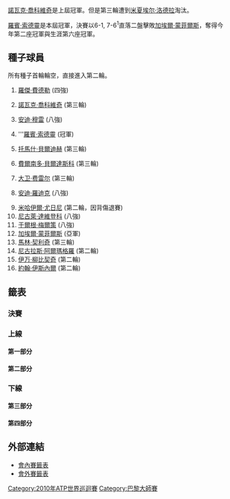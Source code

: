 {{TennisEvents2|2010|巴黎大師賽|
| defchamp = {{flagicon|SRB}} [[諾瓦克·喬科維奇|諾瓦克·喬科維奇]]
| champ = {{flagicon|SWE}} [[羅賓·索德靈|羅賓·索德靈]]
| runner = {{flagicon|FRA}} [[加埃爾·蒙菲爾斯|加埃爾·蒙菲爾斯]]
| score = 6-1, 7-6<sup>1</sup>
}}

{{main|2010年巴黎大師賽}}

[[諾瓦克·喬科維奇|諾瓦克·喬科維奇]]是上屆冠軍。但是第三輪遭到[[米夏埃尔·洛德拉|米夏埃尔·洛德拉]]淘汰。

[[羅賓·索德靈|羅賓·索德靈]]是本屆冠軍，決賽以6-1, 7-6<sup>1</sup>直落二盤擊敗[[加埃爾·蒙菲爾斯|加埃爾·蒙菲爾斯]]，奪得今年第二座冠軍與生涯第六座冠軍。

== 種子球員 ==
所有種子首輪輪空，直接進入第二輪。
{{col-begin}}
{{col-2}}
# {{flagicon|SUI}} [[羅傑·費德勒|羅傑·費德勒]] (四強)
# {{flagicon|SRB}} [[諾瓦克·喬科維奇|諾瓦克·喬科維奇]] (第三輪)
# {{flagicon|GBR}} [[安迪·穆雷|安迪·穆雷]] (八強)
# {{flagicon|SWE}} '''[[羅賓·索德靈|羅賓·索德靈]] (冠軍)
# {{flagicon|CZE}} [[托馬什·貝爾迪赫|托馬什·貝爾迪赫]] (第三輪)
# {{flagicon|ESP}} [[費爾南多·貝爾達斯科|費爾南多·貝爾達斯科]] (第三輪)
# {{flagicon|ESP}} [[大卫·费雷尔|大卫·费雷尔]] (第三輪)
# {{flagicon|USA}} [[安迪·羅迪克|安迪·羅迪克]] (八強)
{{col-2}}
<ol start="9">
<li>  {{flagicon|RUS}} [[米哈伊爾·尤日尼|米哈伊爾·尤日尼]] (第二輪，因背傷退賽) 
<li>  {{flagicon|RUS}} [[尼古萊·達維登科|尼古萊·達維登科]] (八強)
<li>  {{flagicon|AUT}} [[于爾根·梅爾策|于爾根·梅爾策]] (八強)
<li>  {{flagicon|FRA}} [[加埃爾·蒙菲爾斯|加埃爾·蒙菲爾斯]] (亞軍)
<li>  {{flagicon|CRO}} [[馬林·契利奇|馬林·契利奇]] (第三輪)
<li>  {{flagicon|ESP}} [[尼古拉斯·阿爾瑪格羅|尼古拉斯·阿爾瑪格羅]] (第二輪)
<li>  {{flagicon|CRO}} [[伊万·柳比契奇|伊万·柳比契奇]] (第二輪)
<li>  {{flagicon|USA}} [[約翰·伊斯內爾|約翰·伊斯內爾]] (第二輪)
</ol>
{{col-end}}

== 籤表 ==
{{Draw key}}

=== 決賽 ===
{{8TeamBracket-Tennis3
| RD1=八強
| RD2=四強
| RD3=決賽

| team-width=175

| RD1-seed1=1
| RD1-team1='''{{flagicon|SUI}} [[羅傑·費德勒|費德勒]]
| RD1-score1-1='''6
| RD1-score1-2='''7
| RD1-score1-3= 
| RD1-seed2=11
| RD1-team2={{flagicon|AUT}} [[于爾根·梅爾策|梅爾策]]
| RD1-score2-1=1
| RD1-score2-2=6
| RD1-score2-3= 

| RD1-seed3=3
| RD1-team3={{flagicon|GBR}} [[安迪·穆雷|穆雷]]
| RD1-score3-1=2
| RD1-score3-2='''6
| RD1-score3-3=3
| RD1-seed4=12
| RD1-team4='''{{flagicon|FRA}} [[加埃爾·蒙菲爾斯|蒙菲爾斯]]
| RD1-score4-1='''6
| RD1-score4-2=2
| RD1-score4-3='''6

| RD1-seed5=8
| RD1-team5={{flagicon|USA}} [[安迪·羅迪克|羅迪克]]
| RD1-score5-1=5
| RD1-score5-2=4
| RD1-score5-3= 
| RD1-seed6=4
| RD1-team6={{flagicon|SWE}} [[羅賓·索德靈|索德靈]]
| RD1-score6-1='''7
| RD1-score6-2='''6
| RD1-score6-3= 

| RD1-seed7=10
| RD1-team7={{flagicon|RUS}} [[尼古萊·達維登科|達維登科]]
| RD1-score7-1=5
| RD1-score7-2=1
| RD1-score7-3= 
| RD1-seed8= 
| RD1-team8='''{{flagicon|FRA}} [[米夏埃尔·洛德拉|洛德拉]]
| RD1-score8-1='''7
| RD1-score8-2='''6
| RD1-score8-3= 

| RD2-seed1=1
| RD2-team1={{flagicon|SUI}} [[羅傑·費德勒|費德勒]]
| RD2-score1-1=6<sup>7</sup>
| RD2-score1-2='''7
| RD2-score1-3=6<sup>4</sup>
| RD2-seed2=12
| RD2-team2='''{{flagicon|FRA}} [[加埃爾·蒙菲爾斯|蒙菲爾斯]]
| RD2-score2-1='''7
| RD2-score2-2=6<sup>1</sup>
| RD2-score2-3='''7

| RD2-seed3=4
| RD2-team3='''{{flagicon|SWE}} [[羅賓·索德靈|索德靈]]
| RD2-score3-1=6<sup>0</sup>
| RD2-score3-2='''7
| RD2-score3-3='''7
| RD2-seed4= 
| RD2-team4={{flagicon|FRA}} [[米夏埃尔·洛德拉|洛德拉]]
| RD2-score4-1='''7
| RD2-score4-2=5
| RD2-score4-3=6<sup>6</sup>

| RD3-seed1=12
| RD3-team1={{flagicon|FRA}} [[加埃爾·蒙菲爾斯|蒙菲爾斯]]
| RD3-score1-1=1
| RD3-score1-2=6<sup>1</sup>
| RD3-score1-3= 
| RD3-seed2=4
| RD3-team2='''{{flagicon|SWE}} [[羅賓·索德靈|索德靈]]
| RD3-score2-1='''6
| RD3-score2-2='''7
| RD3-score2-3= 
}}

=== 上線 ===
==== 第一部分 ====
{{16TeamBracket-Compact-Tennis3-Byes 
| RD1=第一輪
| RD2=第二輪
| RD3=第三輪
| RD4=八強

| RD1-seed03=WC
| RD1-team03={{flagicon|FRA}} [[尼古拉·馬俞|馬俞]]
| RD1-score03-1=5
| RD1-score03-2='''6
| RD1-score03-3=6<sup>7</sup>
| RD1-seed04= 
| RD1-team04='''{{flagicon|FRA}} [[里夏爾·加斯奎特|加斯奎特]]
| RD1-score04-1='''7
| RD1-score04-2=4
| RD1-score04-3='''7

| RD1-seed05=LL
| RD1-team05={{flagicon|USA}} [[麥可·羅素|羅素]]
| RD1-score05-1=2
| RD1-score05-2=0
| RD1-score05-3= 
| RD1-seed06= 
| RD1-team06={{flagicon|CZE}} '''[[拉德克·斯泰潘內克|斯泰潘內克]]
| RD1-score06-1='''6
| RD1-score06-2='''6
| RD1-score06-3= 

| RD1-seed11= 
| RD1-team11={{flagicon|NED}} [[蒂莫·德·巴克|德·巴克]]
| RD1-score11-1='''7
| RD1-score11-2=4
| RD1-score11-3=5
| RD1-seed12=Q
| RD1-team12={{flagicon|COL}} '''[[聖地亞哥·希拉爾多|希拉爾多]]
| RD1-score12-1=6<sup>3</sup>
| RD1-score12-2='''6
| RD1-score12-3='''7

| RD1-seed13= 
| RD1-team13={{flagicon|GER}} [[米夏埃爾·貝雷爾|貝雷爾]]
| RD1-score13-1=5
| RD1-score13-2='''6
| RD1-score13-3=4
| RD1-seed14=Q
| RD1-team14={{flagicon|ITA}} '''[[法比奧·福尼尼|福尼尼]]
| RD1-score14-1='''7
| RD1-score14-2=3
| RD1-score14-3='''6

| RD2-seed01=1
| RD2-team01={{flagicon|SUI}} '''[[羅傑·費德勒|費德勒]]
| RD2-score01-1='''6
| RD2-score01-2='''6
| RD2-score01-3= 
| RD2-seed02= 
| RD2-team02={{flagicon|FRA}} [[里夏爾·加斯奎特|加斯奎特]]
| RD2-score02-1=4
| RD2-score02-2=4
| RD2-score02-3= 

| RD2-seed03= 
| RD2-team03='''{{flagicon|CZE}} [[拉德克·斯泰潘內克|斯泰潘內克]]
| RD2-score03-1='''7
| RD2-score03-2='''6
| RD2-score03-3= 
| RD2-seed04=14
| RD2-team04={{flagicon|ESP}} [[尼古拉斯·阿爾瑪格羅|阿爾瑪格羅]]
| RD2-score04-1=6<sup>3</sup>
| RD2-score04-2=4
| RD2-score04-3= 

| RD2-seed05=11
| RD2-team05='''{{flagicon|AUT}} [[于爾根·梅爾策|梅爾策]]
| RD2-score05-1='''6
| RD2-score05-2='''7
| RD2-score05-3= 
| RD2-seed06=Q
| RD2-team06={{flagicon|COL}} [[聖地亞哥·希拉爾多|希拉爾多]]
| RD2-score06-1=3
| RD2-score06-2=6<sup>6</sup>
| RD2-score06-3= 

| RD2-seed07=Q
| RD2-team07={{flagicon|ITA}} [[法比奧·福尼尼|福尼尼]]
| RD2-score07-1='''6
| RD2-score07-2=4
| RD2-score07-3=6<sup>4</sup>
| RD2-seed08=7
| RD2-team08={{flagicon|ESP}} '''[[大卫·费雷尔|费雷尔]]
| RD2-score08-1=3
| RD2-score08-2='''6
| RD2-score08-3='''7

| RD3-seed01=1
| RD3-team01='''{{flagicon|SUI}} [[羅傑·費德勒|費德勒]]
| RD3-score01-1='''6
| RD3-score01-2='''6
| RD3-score01-3= 
| RD3-seed02= 
| RD3-team02={{flagicon|CZE}} [[拉德克·斯泰潘內克|斯泰潘內克]]
| RD3-score02-1=4
| RD3-score02-2=3
| RD3-score02-3= 

| RD3-seed03=11
| RD3-team03={{flagicon|AUT}} [[于爾根·梅爾策|梅爾策]]
| RD3-score03-1='''7
| RD3-score03-2=2
| RD3-score03-3='''6
| RD3-seed04=7
| RD3-team04={{flagicon|ESP}} [[大卫·费雷尔|费雷尔]]
| RD3-score04-1=6<sup>6</sup>
| RD3-score04-2='''6
| RD3-score04-3=3

| RD4-seed01=1
| RD4-team01='''{{flagicon|SUI}} [[羅傑·費德勒|費德勒]]
| RD4-score01-1='''6
| RD4-score01-2='''7
| RD4-score01-3= 
| RD4-seed02=11
| RD4-team02={{flagicon|AUT}} [[于爾根·梅爾策|梅爾策]]
| RD4-score02-1=1
| RD4-score02-2=6<sup>4</sup>
| RD4-score02-3= 
}}

==== 第二部分 ====
{{16TeamBracket-Compact-Tennis3-Byes
| RD1=第一輪
| RD2=第二輪
| RD3=第三輪
| RD4=八強

| RD1-seed03=SE
| RD1-team03={{flagicon|ESP}} [[馬塞爾·格拉諾勒斯|格拉諾勒斯]]
| RD1-score03-1=3
| RD1-score03-2=1
| RD1-score03-3= 
| RD1-seed04= 
| RD1-team04='''{{flagicon|ARG}} [[大卫·纳尔班迪安|纳尔班迪安]]
| RD1-score04-1='''6
| RD1-score04-2='''6
| RD1-score04-3= 

| RD1-seed05= 
| RD1-team05={{flagicon|UKR}} '''[[謝爾蓋·斯坦高夫斯基|斯坦高夫斯基]]
| RD1-score05-1='''6
| RD1-score05-2='''6
| RD1-score05-3= 
| RD1-seed06=Q
| RD1-team06={{flagicon|UKR}} [[伊利亞·馬爾琴科|馬爾琴科]]
| RD1-score06-1=2
| RD1-score06-2=2
| RD1-score06-3= 

| RD1-seed11= 
| RD1-team11={{flagicon|UZB}} [[丹尼斯·伊斯托明|伊斯托明]]
| RD1-score11-1=4
| RD1-score11-2=4
| RD1-score11-3= 
| RD1-seed12=Q
| RD1-team12={{flagicon|GER}} '''[[班傑明·貝克爾|貝克爾]]
| RD1-score12-1='''6
| RD1-score12-2='''6
| RD1-score12-3= 

| RD1-seed13=WC
| RD1-team13={{flagicon|FRA}} '''[[阿诺·克莱芒|克莱芒]]
| RD1-score13-1=6<sup>8</sup>
| RD1-score13-2='''7
| RD1-score13-3='''6
| RD1-seed14= 
| RD1-team14={{flagicon|ESP}} [[費利西亞諾·洛佩斯|洛佩斯]]
| RD1-score14-1='''7
| RD1-score14-2=6<sup>7</sup>
| RD1-score14-3=3

| RD2-seed01=3
| RD2-team01='''{{flagicon|GBR}} [[安迪·穆雷|穆雷]]
| RD2-score01-1=2
| RD2-score01-2='''6
| RD2-score01-3='''6
| RD2-seed02= 
| RD2-team02={{flagicon|ARG}} [[大卫·纳尔班迪安|纳尔班迪安]]
| RD2-score02-1='''6
| RD2-score02-2=4
| RD2-score02-3=3

| RD2-seed03= 
| RD2-team03={{flagicon|UKR}} [[謝爾蓋·斯坦高夫斯基|斯坦高夫斯基]] 
| RD2-score03-1=4
| RD2-score03-2='''6
| RD2-score03-3=3
| RD2-seed04=13
| RD2-team04={{flagicon|CRO}} '''[[馬林·契利奇|契利奇]]
| RD2-score04-1='''6
| RD2-score04-2=4
| RD2-score04-3='''6

| RD2-seed05=12
| RD2-team05={{flagicon|FRA}} '''[[加埃爾·蒙菲爾斯|蒙菲爾斯]]
| RD2-score05-1='''7
| RD2-score05-2='''6
| RD2-score05-3= 
| RD2-seed06=Q
| RD2-team06={{flagicon|GER}} [[班傑明·貝克爾|貝克爾]]
| RD2-score06-1=6<sup>4</sup>
| RD2-score06-2=4
| RD2-score06-3= 

| RD2-seed07=WC
| RD2-team07={{flagicon|FRA}} [[阿诺·克莱芒|克莱芒]]
| RD2-score07-1='''6
| RD2-score07-2=3
| RD2-score07-3=0
| RD2-seed08=6
| RD2-team08='''{{flagicon|ESP}} [[費爾南多·貝爾達斯科|貝爾達斯科]]
| RD2-score08-1=3
| RD2-score08-2='''6
| RD2-score08-3='''6

| RD3-seed01=3
| RD3-team01='''{{flagicon|GBR}} [[安迪·穆雷|穆雷]]
| RD3-score01-1='''7
| RD3-score01-2=3
| RD3-score01-3='''6
| RD3-seed02=13
| RD3-team02={{flagicon|CRO}} [[馬林·契利奇|契利奇]]
| RD3-score02-1=6<sup>6</sup>
| RD3-score02-2='''6
| RD3-score02-3=3

| RD3-seed03=12
| RD3-team03='''{{flagicon|FRA}} [[加埃爾·蒙菲爾斯|蒙菲爾斯]]
| RD3-score03-1=6<sup>4</sup>
| RD3-score03-2='''7
| RD3-score03-3='''7
| RD3-seed04=6
| RD3-team04={{flagicon|ESP}} [[費爾南多·貝爾達斯科|貝爾達斯科]]
| RD3-score04-1='''7
| RD3-score04-2=6<sup>2</sup>
| RD3-score04-3=5

| RD4-seed01=3
| RD4-team01={{flagicon|GBR}} [[安迪·穆雷|穆雷]]
| RD4-score01-1=2
| RD4-score01-2='''6
| RD4-score01-3=3
| RD4-seed02=12
| RD4-team02={{flagicon|FRA}} [[加埃爾·蒙菲爾斯|蒙菲爾斯]]
| RD4-score02-1='''6
| RD4-score02-2=2
| RD4-score02-3='''6
}}

=== 下線 ===
==== 第三部分 ====
{{16TeamBracket-Compact-Tennis3-Byes
| RD1=第一輪
| RD2=第二輪
| RD3=第三輪
| RD4=八強

| RD1-seed03= 
| RD1-team03={{flagicon|BEL}} [[克薩維埃·馬利斯|馬利斯]]
| RD1-score03-1=4
| RD1-score03-2=3
| RD1-score03-3= 
| RD1-seed04=Q
| RD1-team04={{flagicon|FIN}} '''[[亞爾科·涅米寧|涅米寧]]
| RD1-score04-1='''6
| RD1-score04-2='''6
| RD1-score04-3= 

| RD1-seed05= 
| RD1-team05='''{{flagicon|LAT}} [[厄內斯特·古爾比斯|古爾比斯]]
| RD1-score05-1='''7
| RD1-score05-2=2
| RD1-score05-3= 
| RD1-seed06= 
| RD1-team06={{flagicon|ARG}} [[胡安·伊格納西奧·切拉|切拉]]
| RD1-score06-1=5
| RD1-score06-2=2
| RD1-score06-3=r

| RD1-seed11= 
| RD1-team11='''{{flagicon|SUI}} [[斯坦尼斯拉斯·瓦夫林卡|瓦夫林卡]]
| RD1-score11-1='''6
| RD1-score11-2='''7
| RD1-score11-3= 
| RD1-seed12=Q
| RD1-team12={{flagicon|FRA}} [[若斯蘭·奧恩納|奧恩納]]
| RD1-score12-1=3
| RD1-score12-2=5
| RD1-score12-3= 

| RD1-seed13= 
| RD1-team13={{flagicon|KAZ}} [[安德烈·戈盧別夫|戈盧別夫]]
| RD1-score13-1='''6
| RD1-score13-2=4
| RD1-score13-3= 3
| RD1-seed14= 
| RD1-team14='''{{flagicon|FRA}} [[吉爾·西蒙|西蒙]]'''
| RD1-score14-1=3
| RD1-score14-2='''6
| RD1-score14-3= '''6

| RD2-seed01=8
| RD2-team01={{flagicon|USA}} '''[[安迪·羅迪克|羅迪克]]
| RD2-score01-1='''6
| RD2-score01-2='''6
| RD2-score01-3= 
| RD2-seed02=Q
| RD2-team02={{flagicon|FIN}} [[亞爾科·涅米寧|涅米寧]]
| RD2-score02-1=1
| RD2-score02-2=4
| RD2-score02-3= 

| RD2-seed03= 
| RD2-team03={{flagicon|LAT}} '''[[厄內斯特·古爾比斯|古爾比斯]]
| RD2-score03-1='''6
| RD2-score03-2=3
| RD2-score03-3= 
| RD2-seed04=9
| RD2-team04={{flagicon|RUS}} [[米哈伊爾·尤日尼|尤日尼]]
| RD2-score04-1=4
| RD2-score04-2=0
| RD2-score04-3=r

| RD2-seed05=15
| RD2-team05={{flagicon|CRO}} [[伊万·柳比契奇|柳比契奇]]
| RD2-score05-1=4
| RD2-score05-2=4
| RD2-score05-3= 
| RD2-seed06= 
| RD2-team06={{flagicon|SUI}} '''[[斯坦尼斯拉斯·瓦夫林卡|瓦夫林卡]]
| RD2-score06-1='''6
| RD2-score06-2='''6
| RD2-score06-3= 

| RD2-seed07= 
| RD2-team07={{flagicon|FRA}} [[吉爾·西蒙|西蒙]]
| RD2-score07-1=4
| RD2-score07-2=0
| RD2-score07-3= 
| RD2-seed08=4
| RD2-team08={{flagicon|SWE}} '''[[羅賓·索德靈|索德靈]]
| RD2-score08-1='''6
| RD2-score08-2='''6
| RD2-score08-3= 

| RD3-seed01=8
| RD3-team01='''{{flagicon|USA}} [[安迪·羅迪克|羅迪克]]
| RD3-score01-1='''6
| RD3-score01-2='''7
| RD3-score01-3= 
| RD3-seed02= 
| RD3-team02={{flagicon|LAT}} [[厄內斯特·古爾比斯|古爾比斯]]
| RD3-score02-1=3
| RD3-score02-2=6<sup>8</sup>
| RD3-score02-3= 

| RD3-seed03= 
| RD3-team03={{flagicon|SUI}} [[斯坦尼斯拉斯·瓦夫林卡|瓦夫林卡]]
| RD3-score03-1=6<sup>3</sup>
| RD3-score03-2=3
| RD3-score03-3= 
| RD3-seed04=4
| RD3-team04='''{{flagicon|SWE}} [[羅賓·索德靈|索德靈]]
| RD3-score04-1='''7
| RD3-score04-2='''6
| RD3-score04-3= 

| RD4-seed01=8
| RD4-team01={{flagicon|USA}} [[安迪·羅迪克|羅迪克]]
| RD4-score01-1=5
| RD4-score01-2=4
| RD4-score01-3= 
| RD4-seed02=4
| RD4-team02='''{{flagicon|SWE}} [[羅賓·索德靈|索德靈]]
| RD4-score02-1='''7
| RD4-score02-2='''6
| RD4-score02-3= 
}}

==== 第四部分 ====
{{16TeamBracket-Compact-Tennis3-Byes
| RD1=第一輪
| RD2=第二輪
| RD3=第三輪
| RD4=八強

| RD1-seed03= 
| RD1-team03={{flagicon|ESP}} [[阿爾伯特·蒙塔涅斯|蒙塔涅斯]]
| RD1-score03-1='''6
| RD1-score03-2=1
| RD1-score03-3=6<sup>3</sup>
| RD1-seed04=WC
| RD1-team04='''{{flagicon|FRA}} [[弗洛朗·塞拉|塞拉]]
| RD1-score04-1=4
| RD1-score04-2='''6
| RD1-score04-3='''7

| RD1-seed05= 
| RD1-team05={{flagicon|GER}} [[菲利普·科爾施賴伯|科爾施賴伯]]
| RD1-score05-1=6<sup>5</sup>
| RD1-score05-2='''7
| RD1-score05-3=3
| RD1-seed06= 
| RD1-team06='''{{flagicon|BRA}} [[托馬斯·貝魯奇|貝魯奇]]
| RD1-score06-1='''7
| RD1-score06-2=5
| RD1-score06-3='''6

| RD1-seed11= 
| RD1-team11={{flagicon|ITA}} [[波蒂托·斯塔拉切|斯塔拉切]]
| RD1-score11-1=4
| RD1-score11-2=1
| RD1-score11-3= 
| RD1-seed12= 
| RD1-team12={{flagicon|FRA}} '''[[米夏埃尔·洛德拉|洛德拉]]
| RD1-score12-1='''6
| RD1-score12-2='''6
| RD1-score12-3= 

| RD1-seed13= 
| RD1-team13={{flagicon|ARG}} '''[[胡安·摩納哥|摩納哥]]
| RD1-score13-1='''7
| RD1-score13-2='''6
| RD1-score13-3= 
| RD1-seed14= 
| RD1-team14={{flagicon|USA}} [[薩姆·奎里|奎里]]
| RD1-score14-1=6<sup>7</sup>
| RD1-score14-2=2
| RD1-score14-3= 

| RD2-seed01=5
| RD2-team01='''{{flagicon|CZE}} [[托馬什·貝爾迪赫|貝爾迪赫]]
| RD2-score01-1='''6
| RD2-score01-2='''6
| RD2-score01-3= 
| RD2-seed02=WC
| RD2-team02={{flagicon|FRA}} [[弗洛朗·塞拉|塞拉]]
| RD2-score02-1=3
| RD2-score02-2=1
| RD2-score02-3= 

| RD2-seed03= 
| RD2-team03={{flagicon|BRA}} [[托馬斯·貝魯奇|貝魯奇]]
| RD2-score03-1=3
| RD2-score03-2=0
| RD2-score03-3= 
| RD2-seed04=10
| RD2-team04='''{{flagicon|RUS}} [[尼古萊·達維登科|達維登科]]
| RD2-score04-1='''6
| RD2-score04-2='''6
| RD2-score04-3= 

| RD2-seed05=16
| RD2-team05={{flagicon|USA}} [[約翰·伊斯內爾|伊斯內爾]]
| RD2-score05-1=3
| RD2-score05-2=4
| RD2-score05-3= 
| RD2-seed06= 
| RD2-team06='''{{flagicon|FRA}} [[米夏埃尔·洛德拉|洛德拉]]
| RD2-score06-1='''6
| RD2-score06-2='''6
| RD2-score06-3= 

| RD2-seed07= 
| RD2-team07={{flagicon|ARG}} [[胡安·摩納哥|摩納哥]]
| RD2-score07-1=4
| RD2-score07-2=3
| RD2-score07-3= 
| RD2-seed08=2
| RD2-team08='''{{flagicon|SRB}} [[諾瓦克·喬科維奇|喬科維奇]]
| RD2-score08-1='''6
| RD2-score08-2='''6
| RD2-score08-3= 

| RD3-seed01=5
| RD3-team01={{flagicon|CZE}} [[托馬什·貝爾迪赫|貝爾迪赫]]
| RD3-score01-1='''6
| RD3-score01-2=6<sup>5</sup>
| RD3-score01-3=0
| RD3-seed02=10
| RD3-team02='''{{flagicon|RUS}} [[尼古萊·達維登科|達維登科]]
| RD3-score02-1=4
| RD3-score02-2='''7
| RD3-score02-3='''6

| RD3-seed03= 
| RD3-team03='''{{flagicon|FRA}} [[米夏埃尔·洛德拉|洛德拉]]
| RD3-score03-1='''7
| RD3-score03-2='''6
| RD3-score03-3= 
| RD3-seed04=2
| RD3-team04={{flagicon|SRB}} [[諾瓦克·喬科維奇|喬科維奇]]
| RD3-score04-1=6<sup>6</sup>
| RD3-score04-2=2
| RD3-score04-3= 

| RD4-seed01=10
| RD4-team01={{flagicon|RUS}} [[尼古萊·達維登科|達維登科]]
| RD4-score01-1=5
| RD4-score01-2=1
| RD4-score01-3= 
| RD4-seed02= 
| RD4-team02='''{{flagicon|FRA}} [[米夏埃尔·洛德拉|洛德拉]]
| RD4-score02-1='''7
| RD4-score02-2='''6
| RD4-score02-3= 
}}

== 外部連結 ==
* [http://www.atpworldtour.com/posting/2010/352/mds.pdf 會內賽籤表]{{Wayback|url=http://www.atpworldtour.com/posting/2010/352/mds.pdf |date=20150924164331 }}
* [http://www.atpworldtour.com/posting/2010/352/qs.pdf 會外賽籤表]{{Wayback|url=http://www.atpworldtour.com/posting/2010/352/qs.pdf |date=20121020211938 }}

{{DEFAULTSORT:2010年巴黎大師賽 - 單打比賽}}

[[Category:2010年ATP世界巡迴賽|Category:2010年ATP世界巡迴賽]]
[[Category:巴黎大師賽|Category:巴黎大師賽]]